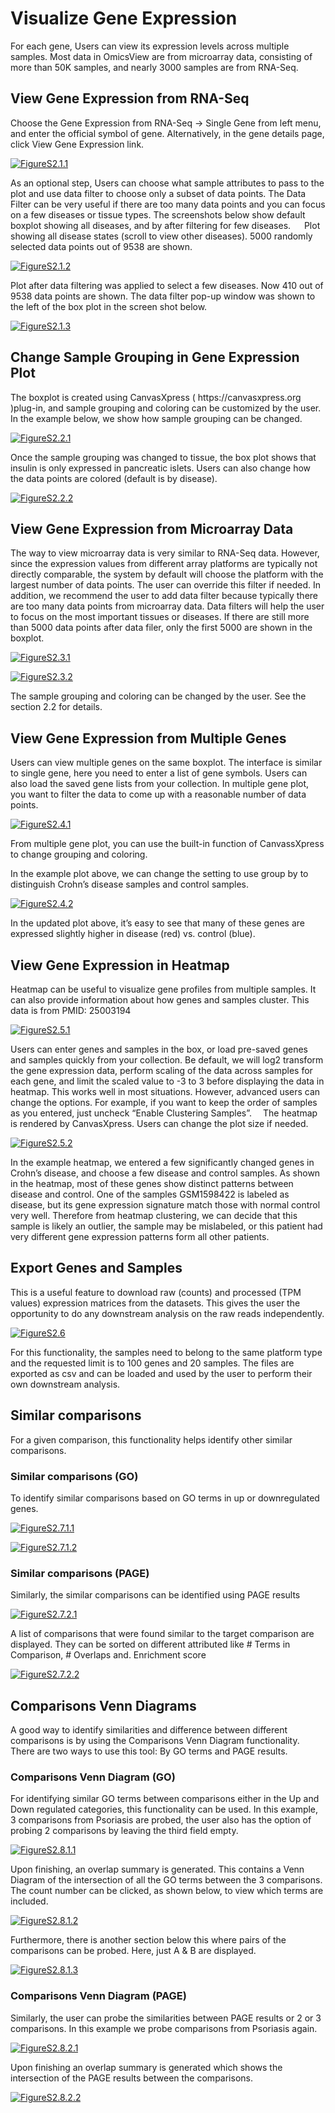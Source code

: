 # Visualize Gene Expression

For each gene, Users can view its expression levels across multiple samples. Most data in OmicsView are from microarray data, consisting of more than 50K samples, and nearly 3000 samples are from RNA-Seq.

## View Gene Expression from RNA-Seq

Choose the Gene Expression from RNA-Seq -> Single Gene from left menu, and enter the official symbol of gene. Alternatively, in the gene details page, click View Gene Expression link.

[![FigureS2.1.1](https://interactivereport.github.io/OmicsView/tutorial/figures/FigureS2.1.1.jpg)](https://interactivereport.github.io/OmicsView/tutorial/figures/FigureS2.1.1.jpg)

As an optional step, Users can choose what sample attributes to pass to the plot and use data filter to choose only a subset of data points.
The Data Filter can be very useful if there are too many data points and you can focus on a few diseases or tissue types. 
The screenshots below show default boxplot showing all diseases, and by after filtering for few diseases.
 
Plot showing all disease states (scroll to view other diseases). 5000 randomly selected data points out of 9538 are shown.

[![FigureS2.1.2](https://interactivereport.github.io/OmicsView/tutorial/figures/FigureS2.1.2.jpg)](https://interactivereport.github.io/OmicsView/tutorial/figures/FigureS2.1.2.jpg)
 
Plot after data filtering was applied to select a few diseases. Now 410 out of 9538 data points are shown. The data filter pop-up window was shown to the left of the box plot in the screen shot below.

[![FigureS2.1.3](https://interactivereport.github.io/OmicsView/tutorial/figures/FigureS2.1.3.jpg)](https://interactivereport.github.io/OmicsView/tutorial/figures/FigureS2.1.3.jpg)

## Change Sample Grouping in Gene Expression Plot

The boxplot is created using CanvasXpress ( https://canvasxpress.org )plug-in, and sample grouping and coloring can be customized by the user. In the example below, we show how sample grouping can be changed. 

[![FigureS2.2.1](https://interactivereport.github.io/OmicsView/tutorial/figures/FigureS2.2.1.jpg)](https://interactivereport.github.io/OmicsView/tutorial/figures/FigureS2.2.1.jpg)
 
Once the sample grouping was changed to tissue, the box plot shows that insulin is only expressed in pancreatic islets.  Users can also change how the data points are colored (default is by disease).

[![FigureS2.2.2](https://interactivereport.github.io/OmicsView/tutorial/figures/FigureS2.2.2.jpg)](https://interactivereport.github.io/OmicsView/tutorial/figures/FigureS2.2.2.jpg)

## View Gene Expression from Microarray Data

The way to view microarray data is very similar to RNA-Seq data. However, since the expression values from different array platforms are typically not directly comparable, the system by default will choose the platform with the largest number of data points. The user can override this filter if needed. 
In addition, we recommend the user to add data filter because typically there are too many data points from microarray data. Data filters will help the user to focus on the most important tissues or diseases. If there are still more than 5000 data points after data filer, only the first 5000 are shown in the boxplot.
  
[![FigureS2.3.1](https://interactivereport.github.io/OmicsView/tutorial/figures/FigureS2.3.1.jpg)](https://interactivereport.github.io/OmicsView/tutorial/figures/FigureS2.3.1.jpg)

[![FigureS2.3.2](https://interactivereport.github.io/OmicsView/tutorial/figures/FigureS2.3.2.jpg)](https://interactivereport.github.io/OmicsView/tutorial/figures/FigureS2.3.2.jpg)

The sample grouping and coloring can be changed by the user. See the section 2.2 for details. 

## View Gene Expression from Multiple Genes

Users can view multiple genes on the same boxplot. The interface is similar to single gene, here you need to enter a list of gene symbols. Users can also load the saved gene lists from your collection. In multiple gene plot, you want to filter the data to come up with a reasonable number of data points.

[![FigureS2.4.1](https://interactivereport.github.io/OmicsView/tutorial/figures/FigureS2.4.1.jpg)](https://interactivereport.github.io/OmicsView/tutorial/figures/FigureS2.4.1.jpg)
  
From multiple gene plot, you can use the built-in function of CanvassXpress to change grouping and coloring. 

In the example plot above, we can change the setting to use group by to distinguish Crohn’s disease samples and control samples.  

[![FigureS2.4.2](https://interactivereport.github.io/OmicsView/tutorial/figures/FigureS2.4.2.jpg)](https://interactivereport.github.io/OmicsView/tutorial/figures/FigureS2.4.2.jpg)
  
In the updated plot above, it’s easy to see that many of these genes are expressed slightly higher in disease (red) vs. control (blue). 

## View Gene Expression in Heatmap

Heatmap can be useful to visualize gene profiles from multiple samples. It can also provide information about how genes and samples cluster. This data is from PMID: 25003194
  
[![FigureS2.5.1](https://interactivereport.github.io/OmicsView/tutorial/figures/FigureS2.5.1.jpg)](https://interactivereport.github.io/OmicsView/tutorial/figures/FigureS2.5.1.jpg)

Users can enter genes and samples in the box, or load pre-saved genes and samples quickly from your collection. Be default, we will log2 transform the gene expression data, perform scaling of the data across samples for each gene, and limit the scaled value to -3 to 3 before displaying the data in heatmap. This works well in most situations. However, advanced users can change the options. For example, if you want to keep the order of samples as you entered, just uncheck “Enable Clustering Samples”. 
The heatmap is rendered by CanvasXpress. Users can change the plot size if needed. 
  
[![FigureS2.5.2](https://interactivereport.github.io/OmicsView/tutorial/figures/FigureS2.5.2.jpg)](https://interactivereport.github.io/OmicsView/tutorial/figures/FigureS2.5.2.jpg)

In the example heatmap, we entered a few significantly changed genes in Crohn’s disease, and choose a few disease and control samples.  As shown in the heatmap, most of these genes show distinct patterns between disease and control. 
One of the samples GSM1598422 is labeled as disease, but its gene expression signature match those with normal control very well. Therefore from heatmap clustering, we can decide that this sample is likely an outlier, the sample may be mislabeled, or this patient had very different gene expression patterns form all other patients. 

## Export Genes and Samples

This is a useful feature to download raw (counts) and processed (TPM values) expression matrices from the datasets. This gives the user the opportunity to do any downstream analysis on the raw reads independently. 
 
[![FigureS2.6](https://interactivereport.github.io/OmicsView/tutorial/figures/FigureS2.6.jpg)](https://interactivereport.github.io/OmicsView/tutorial/figures/FigureS2.6.jpg)

For this functionality, the samples need to belong to the same platform type and the requested limit is to 100 genes and 20 samples. The files are exported as csv and can be loaded and used by the user to perform their own downstream analysis. 

## Similar comparisons

For a given comparison, this functionality helps identify other similar comparisons. 

### Similar comparisons (GO)
To identify similar comparisons based on GO terms in up or downregulated genes.
 
[![FigureS2.7.1.1](https://interactivereport.github.io/OmicsView/tutorial/figures/FigureS2.7.1.1.jpg)](https://interactivereport.github.io/OmicsView/tutorial/figures/FigureS2.7.1.1.jpg)

[![FigureS2.7.1.2](https://interactivereport.github.io/OmicsView/tutorial/figures/FigureS2.7.1.2.jpg)](https://interactivereport.github.io/OmicsView/tutorial/figures/FigureS2.7.1.2.jpg)

### Similar comparisons (PAGE)

Similarly, the similar comparisons can be identified using PAGE results
 
[![FigureS2.7.2.1](https://interactivereport.github.io/OmicsView/tutorial/figures/FigureS2.7.2.1.jpg)](https://interactivereport.github.io/OmicsView/tutorial/figures/FigureS2.7.2.1.jpg)

A list of comparisons that were found similar to the target comparison are displayed. They can be sorted on different attributed like # Terms in Comparison, # Overlaps and. Enrichment score
 
[![FigureS2.7.2.2](https://interactivereport.github.io/OmicsView/tutorial/figures/FigureS2.7.2.2.jpg)](https://interactivereport.github.io/OmicsView/tutorial/figures/FigureS2.7.2.2.jpg)

## Comparisons Venn Diagrams

A good way to identify similarities and difference between different comparisons is by using the Comparisons Venn Diagram functionality. There are two ways to use this tool: By GO terms and PAGE results.

### Comparisons Venn Diagram (GO)

For identifying similar GO terms between comparisons either in the Up and Down regulated categories, this functionality can be used. In this example, 3 comparisons from Psoriasis are probed, the user also has the option of probing 2 comparisons by leaving the third field empty.
 
[![FigureS2.8.1.1](https://interactivereport.github.io/OmicsView/tutorial/figures/FigureS2.8.1.1.jpg)](https://interactivereport.github.io/OmicsView/tutorial/figures/FigureS2.8.1.1.jpg)

Upon finishing, an overlap summary is generated. This contains a Venn Diagram of the intersection of all the GO terms between the 3 comparisons. The count number can be clicked, as shown below, to view which terms are included.
  
[![FigureS2.8.1.2](https://interactivereport.github.io/OmicsView/tutorial/figures/FigureS2.8.1.2.jpg)](https://interactivereport.github.io/OmicsView/tutorial/figures/FigureS2.8.1.2.jpg)

Furthermore, there is another section below this where pairs of the comparisons can be probed. Here, just A & B are displayed. 

[![FigureS2.8.1.3](https://interactivereport.github.io/OmicsView/tutorial/figures/FigureS2.8.1.3.jpg)](https://interactivereport.github.io/OmicsView/tutorial/figures/FigureS2.8.1.3.jpg)

### Comparisons Venn Diagram (PAGE)

Similarly, the user can probe the similarities between PAGE results or 2 or 3 comparisons. In this example we probe comparisons from Psoriasis again. 

[![FigureS2.8.2.1](https://interactivereport.github.io/OmicsView/tutorial/figures/FigureS2.8.2.1.jpg)](https://interactivereport.github.io/OmicsView/tutorial/figures/FigureS2.8.2.1.jpg)
 
Upon finishing an overlap summary is generated which shows the intersection of the PAGE results between the comparisons. 

[![FigureS2.8.2.2](https://interactivereport.github.io/OmicsView/tutorial/figures/FigureS2.8.2.2.jpg)](https://interactivereport.github.io/OmicsView/tutorial/figures/FigureS2.8.2.2.jpg)
